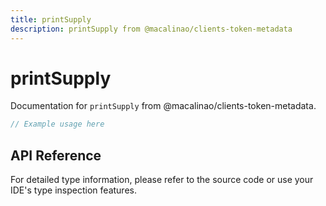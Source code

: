 ```yaml
---
title: printSupply
description: printSupply from @macalinao/clients-token-metadata
---
```


# printSupply

Documentation for `printSupply` from @macalinao/clients-token-metadata.

```typescript
// Example usage here
```

## API Reference

For detailed type information, please refer to the source code or use your IDE's type inspection features.

